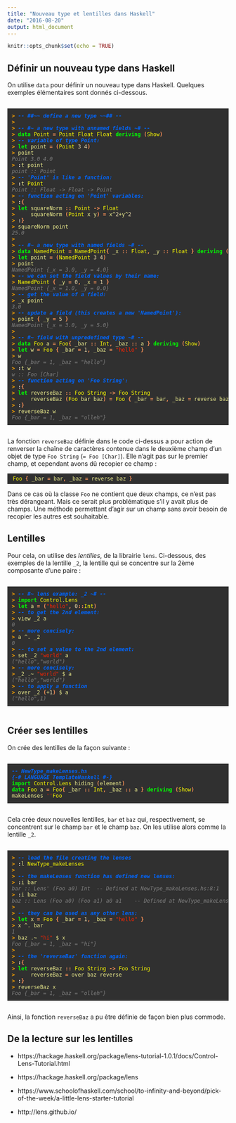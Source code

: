 ```yaml
---
title: "Nouveau type et lentilles dans Haskell"
date: "2016-08-20"
output: html_document
---
```


```r
knitr::opts_chunk$set(echo = TRUE)
```

<style type="text/css">
.hs-keyglyph, .hs-layout {
	color: #ff9358; 
	font-weight:bold
}
.hs-keyword {
	color: #00FF00; 
	font-weight: bold
} 
.hs-comment, .hs-comment a {
	color: #0066ff; 
	font-weight: bold; 
	font-style: italic
}
.hs-str, .hs-chr {
	color: #ff2200;
}
.hs-num {
	color: #f0dfaf}
.output {
	font-style: italic; 
	color: gray
}
.prompt {
	color: orange; 
	font-weight:bold
}
.hs-conid {
	color: yellow
}
.hs-conop {
	color: seaShell; 
	font-weight:bold
}
.hs-varid, .hs-varop, .hs-cpp, .hs-sel, .hs-definition {
  color: #efef8f;
}
pre.scriptHaskell, code.scriptHaskell, ol.linenums li {
	background-color: #303030;
}
pre.scriptHaskell, code.scriptHaskell {
	color: #efef8f;
	display: block;
	padding: 5px;
	word-break: break all;
	word-wrap: break-word;
}
pre.scriptHaskell {
	word-break: break all;
	word-wrap: break-word;
}
code.scriptHaskell {
  white-space: pre;
	font-family: monospace;
	border-radius: 0px;
}
div.sourceCode { 
	overflow-x: auto; 
}
pre.prettyprint.linenums {
  background-color: #303029; 
  border: 1px solid #303030;
	border-radius: 13px;
}
ol.linenums {
  color: #ffdb58
}
</style>


## Définir un nouveau type dans Haskell

On utilise `data` pour définir un nouveau type dans Haskell. Quelques exemples élémentaires sont donnés ci-dessous.

<div class='sourceCode'><pre class="scriptHaskell"><code class="scriptHaskell"><span class='prompt'>></span> <span class='hs-comment'>-- ##~~ define a new type ~~## --</span>
<span class='prompt'>></span> 
<span class='prompt'>></span> <span class='hs-comment'>-- #~ a new type with unnamed fields ~# -- </span>
<span class='prompt'>></span> <span class='hs-keyword'>data</span> <span class='hs-conid'>Point</span> <span class='hs-keyglyph'>=</span> <span class='hs-conid'>Point</span> <span class='hs-conid'>Float</span> <span class='hs-conid'>Float</span> <span class='hs-keyword'>deriving</span> <span class='hs-layout'>(</span><span class='hs-conid'>Show</span><span class='hs-layout'>)</span>
<span class='prompt'>></span> <span class='hs-comment'>-- variable of type Point:</span>
<span class='prompt'>></span> <span class='hs-keyword'>let</span> <span class='hs-varid'>point</span> <span class='hs-keyglyph'>=</span> <span class='hs-layout'>(</span><span class='hs-conid'>Point</span> <span class='hs-num'>3</span> <span class='hs-num'>4</span><span class='hs-layout'>)</span>
<span class='prompt'>></span> <span class='hs-definition'>point</span>
<span class='output'>Point 3.0 4.0</span>
<span class='prompt'>></span> <span class='hs-conop'>:</span><span class='hs-varid'>t</span> <span class='hs-varid'>point</span>
<span class='output'>point :: Point</span>
<span class='prompt'>></span> <span class='hs-comment'>-- 'Point' is like a function:</span>
<span class='prompt'>></span> <span class='hs-conop'>:</span><span class='hs-varid'>t</span> <span class='hs-conid'>Point</span>
<span class='output'>Point :: Float -> Float -> Point</span>
<span class='prompt'>></span> <span class='hs-comment'>-- function acting on 'Point' variables:</span>
<span class='prompt'>></span> <span class='hs-conop'>:</span><span class='hs-layout'>{</span>
<span class='prompt'>></span> <span class='hs-keyword'>let</span> <span class='hs-varid'>squareNorm</span> <span class='hs-keyglyph'>::</span> <span class='hs-conid'>Point</span> <span class='hs-keyglyph'>-&gt;</span> <span class='hs-conid'>Float</span>
<span class='prompt'>></span>     <span class='hs-varid'>squareNorm</span> <span class='hs-layout'>(</span><span class='hs-conid'>Point</span> <span class='hs-varid'>x</span> <span class='hs-varid'>y</span><span class='hs-layout'>)</span> <span class='hs-keyglyph'>=</span> <span class='hs-varid'>x</span><span class='hs-varop'>^</span><span class='hs-num'>2</span><span class='hs-varop'>+</span><span class='hs-varid'>y</span><span class='hs-varop'>^</span><span class='hs-num'>2</span>
<span class='prompt'>></span> <span class='hs-conop'>:</span><span class='hs-layout'>}</span>
<span class='prompt'>></span> <span class='hs-definition'>squareNorm</span> <span class='hs-varid'>point</span>
<span class='output'>25.0</span>
<span class='prompt'>></span> 
<span class='prompt'>></span> <span class='hs-comment'>-- #~ a new type with named fields ~# -- </span>
<span class='prompt'>></span> <span class='hs-keyword'>data</span> <span class='hs-conid'>NamedPoint</span> <span class='hs-keyglyph'>=</span> <span class='hs-conid'>NamedPoint</span><span class='hs-layout'>{</span> <span class='hs-sel'>_x</span> <span class='hs-keyglyph'>::</span> <span class='hs-conid'>Float</span><span class='hs-layout'>,</span> <span class='hs-sel'>_y</span> <span class='hs-keyglyph'>::</span> <span class='hs-conid'>Float</span> <span class='hs-layout'>}</span> <span class='hs-keyword'>deriving</span> <span class='hs-layout'>(</span><span class='hs-conid'>Show</span><span class='hs-layout'>)</span>
<span class='prompt'>></span> <span class='hs-keyword'>let</span> <span class='hs-varid'>point</span> <span class='hs-keyglyph'>=</span> <span class='hs-layout'>(</span><span class='hs-conid'>NamedPoint</span> <span class='hs-num'>3</span> <span class='hs-num'>4</span><span class='hs-layout'>)</span> 
<span class='prompt'>></span> <span class='hs-definition'>point</span>
<span class='output'>NamedPoint {_x = 3.0, _y = 4.0}</span>
<span class='prompt'>></span> <span class='hs-comment'>-- we can set the field values by their name:</span>
<span class='prompt'>></span> <span class='hs-conid'>NamedPoint</span> <span class='hs-layout'>{</span> <span class='hs-sel'>_y</span> <span class='hs-keyglyph'>=</span> <span class='hs-num'>0</span><span class='hs-layout'>,</span> <span class='hs-sel'>_x</span> <span class='hs-keyglyph'>=</span> <span class='hs-num'>1</span> <span class='hs-layout'>}</span>
<span class='output'>NamedPoint {_x = 1.0, _y = 0.0}</span>
<span class='prompt'>></span> <span class='hs-comment'>-- get the value of a field:</span>
<span class='prompt'>></span> <span class='hs-sel'>_x</span> <span class='hs-varid'>point</span> 
<span class='output'>3.0</span>
<span class='prompt'>></span> <span class='hs-comment'>-- update a field (this creates a new 'NamedPoint'):</span>
<span class='prompt'>></span> <span class='hs-definition'>point</span> <span class='hs-layout'>{</span> <span class='hs-sel'>_y</span> <span class='hs-keyglyph'>=</span> <span class='hs-num'>5</span> <span class='hs-layout'>}</span>
<span class='output'>NamedPoint {_x = 3.0, _y = 5.0}</span>
<span class='prompt'>></span> 
<span class='prompt'>></span> <span class='hs-comment'>-- #~ field with unpredefined type ~# --</span>
<span class='prompt'>></span> <span class='hs-keyword'>data</span> <span class='hs-conid'>Foo</span> <span class='hs-varid'>a</span> <span class='hs-keyglyph'>=</span> <span class='hs-conid'>Foo</span><span class='hs-layout'>{</span> <span class='hs-sel'>_bar</span> <span class='hs-keyglyph'>::</span> <span class='hs-conid'>Int</span><span class='hs-layout'>,</span> <span class='hs-sel'>_baz</span> <span class='hs-keyglyph'>::</span> <span class='hs-varid'>a</span> <span class='hs-layout'>}</span> <span class='hs-keyword'>deriving</span> <span class='hs-layout'>(</span><span class='hs-conid'>Show</span><span class='hs-layout'>)</span>
<span class='prompt'>></span> <span class='hs-keyword'>let</span> <span class='hs-varid'>w</span> <span class='hs-keyglyph'>=</span> <span class='hs-conid'>Foo</span> <span class='hs-layout'>{</span> <span class='hs-sel'>_bar</span> <span class='hs-keyglyph'>=</span> <span class='hs-num'>1</span><span class='hs-layout'>,</span> <span class='hs-sel'>_baz</span> <span class='hs-keyglyph'>=</span> <span class='hs-str'>"hello"</span> <span class='hs-layout'>}</span>
<span class='prompt'>></span> <span class='hs-definition'>w</span>
<span class='output'>Foo {_bar = 1, _baz = "hello"}</span>
<span class='prompt'>></span> <span class='hs-conop'>:</span><span class='hs-varid'>t</span> <span class='hs-varid'>w</span>
<span class='output'>w :: Foo [Char]</span>
<span class='prompt'>></span> <span class='hs-comment'>-- function acting on 'Foo String':</span>
<span class='prompt'>></span> <span class='hs-conop'>:</span><span class='hs-layout'>{</span>
<span class='prompt'>></span> <span class='hs-keyword'>let</span> <span class='hs-varid'>reverseBaz</span> <span class='hs-keyglyph'>::</span> <span class='hs-conid'>Foo</span> <span class='hs-conid'>String</span> <span class='hs-keyglyph'>-&gt;</span> <span class='hs-conid'>Foo</span> <span class='hs-conid'>String</span>
<span class='prompt'>></span>     <span class='hs-varid'>reverseBaz</span> <span class='hs-layout'>(</span><span class='hs-conid'>Foo</span> <span class='hs-varid'>bar</span> <span class='hs-varid'>baz</span><span class='hs-layout'>)</span> <span class='hs-keyglyph'>=</span> <span class='hs-conid'>Foo</span> <span class='hs-layout'>{</span> <span class='hs-sel'>_bar</span> <span class='hs-keyglyph'>=</span> <span class='hs-varid'>bar</span><span class='hs-layout'>,</span> <span class='hs-sel'>_baz</span> <span class='hs-keyglyph'>=</span> <span class='hs-varid'>reverse</span> <span class='hs-varid'>baz</span> <span class='hs-layout'>}</span>
<span class='prompt'>></span> <span class='hs-conop'>:</span><span class='hs-layout'>}</span>
<span class='prompt'>></span> <span class='hs-definition'>reverseBaz</span> <span class='hs-varid'>w</span>
<span class='output'>Foo {_bar = 1, _baz = "olleh"}</span>
</code></pre></div>

La fonction `reverseBaz` définie dans le code ci-dessus a pour action de renverser la chaîne de caractères contenue dans le deuxième champ d'un objet de type `Foo String` (`= Foo [Char]`). Elle n'agit pas sur le premier champ, et cependant avons dû recopier ce champ :

<code class="scriptHaskell">
<span class='hs-conid'>Foo</span> <span class='hs-layout'>{</span> <span class='hs-sel'>_bar</span> <span class='hs-keyglyph'>=</span> <span class='hs-varid'>bar</span><span class='hs-layout'>,</span> <span class='hs-sel'>_baz</span> <span class='hs-keyglyph'>=</span> <span class='hs-varid'>reverse</span> <span class='hs-varid'>baz</span> <span class='hs-layout'>}</span>
</code>

Dans ce cas où la classe `Foo` ne contient que deux champs, ce n'est pas très dérangeant. Mais ce serait plus problématique s'il y avait plus de champs. Une méthode permettant d'agir sur un champ sans avoir besoin de recopier les autres est souhaitable.


## Lentilles 

Pour cela, on utilise des *lentilles*, de la librairie `lens`. Ci-dessous, des exemples de la lentille `_2`, la lentille qui se concentre sur la 2ème composante d'une paire : 

<div class='sourceCode'><pre class='scriptHaskell'><code class='scriptHaskell'><span class='prompt'>></span> <span class='hs-comment'>-- #~ lens example: _2 ~# --</span>
<span class='prompt'>></span> <span class='hs-keyword'>import</span> <span class='hs-conid'>Control</span><span class='hs-varop'>.</span><span class='hs-conid'>Lens</span>
<span class='prompt'>></span> <span class='hs-keyword'>let</span> <span class='hs-varid'>a</span> <span class='hs-keyglyph'>=</span> <span class='hs-layout'>(</span><span class='hs-str'>"hello"</span><span class='hs-layout'>,</span> <span class='hs-num'>0</span><span class='hs-keyglyph'>::</span><span class='hs-conid'>Int</span><span class='hs-layout'>)</span>
<span class='prompt'>></span> <span class='hs-comment'>-- to get the 2nd element:</span>
<span class='prompt'>></span> <span class='hs-definition'>view</span> <span class='hs-sel'>_2</span> <span class='hs-varid'>a</span> 
<span class='output'>0</span>
<span class='prompt'>></span> <span class='hs-comment'>-- more concisely:</span>
<span class='prompt'>></span> <span class='hs-definition'>a</span> <span class='hs-varop'>^.</span> <span class='hs-sel'>_2</span>
<span class='output'>0</span>
<span class='prompt'>></span> <span class='hs-comment'>-- to set a value to the 2nd element:</span>
<span class='prompt'>></span> <span class='hs-definition'>set</span> <span class='hs-sel'>_2</span> <span class='hs-str'>"world"</span> <span class='hs-varid'>a</span>
<span class='output'>("hello","world")</span>
<span class='prompt'>></span> <span class='hs-comment'>-- more concisely:</span>
<span class='prompt'>></span> <span class='hs-sel'>_2</span> <span class='hs-varop'>.~</span> <span class='hs-str'>"world"</span> <span class='hs-varop'>$</span> <span class='hs-varid'>a</span>
<span class='output'>("hello","world")</span>
<span class='prompt'>></span> <span class='hs-comment'>-- to apply a function </span>
<span class='prompt'>></span> <span class='hs-definition'>over</span> <span class='hs-sel'>_2</span> <span class='hs-layout'>(</span><span class='hs-varop'>+</span><span class='hs-num'>1</span><span class='hs-layout'>)</span> <span class='hs-varop'>$</span> <span class='hs-varid'>a</span>
<span class='output'>("hello",1)</span>
</code></pre></div>


## Créer ses lentilles

On crée des lentilles de la façon suivante :

<div class='sourceCode'><pre class="scriptHaskell"><code class="scriptHaskell"><span class='hs-comment'>-- NewType_makeLenses.hs</span>
<span class='hs-comment'>{-# LANGUAGE TemplateHaskell #-}</span>
<span class='hs-keyword'>import</span> <span class='hs-conid'>Control</span><span class='hs-varop'>.</span><span class='hs-conid'>Lens</span> <span class='hs-varid'>hiding</span> <span class='hs-layout'>(</span><span class='hs-varid'>element</span><span class='hs-layout'>)</span>
<span class='hs-keyword'>data</span> <span class='hs-conid'>Foo</span> <span class='hs-varid'>a</span> <span class='hs-keyglyph'>=</span> <span class='hs-conid'>Foo</span><span class='hs-layout'>{</span> <span class='hs-sel'>_bar</span> <span class='hs-keyglyph'>::</span> <span class='hs-conid'>Int</span><span class='hs-layout'>,</span> <span class='hs-sel'>_baz</span> <span class='hs-keyglyph'>::</span> <span class='hs-varid'>a</span> <span class='hs-layout'>}</span> <span class='hs-keyword'>deriving</span> <span class='hs-layout'>(</span><span class='hs-conid'>Show</span><span class='hs-layout'>)</span>
<span class='hs-definition'>makeLenses</span> <span class='hs-chr'>'</span><span class='hs-chr'>'</span><span class='hs-conid'>Foo</span>
</code></pre></div>


Cela crée deux nouvelles lentilles, `bar` et `baz` qui, respectivement, se concentrent sur le champ `bar` et le champ `baz`. On les utilise alors comme la lentille `_2`. 

<div class='sourceCode'><pre class='scriptHaskell'><code class='scriptHaskell'><span class='prompt'>></span> <span class='hs-comment'>-- load the file creating the lenses</span>
<span class='prompt'>></span> <span class='hs-conop'>:</span><span class='hs-varid'>l</span> <span class='hs-conid'>NewType_makeLenses</span>
<span class='prompt'>></span> 
<span class='prompt'>></span> <span class='hs-comment'>-- the makeLenses function has defined new lenses:</span>
<span class='prompt'>></span> <span class='hs-conop'>:</span><span class='hs-varid'>i</span> <span class='hs-varid'>bar</span>
<span class='output'>bar :: Lens' (Foo a0) Int 	-- Defined at NewType_makeLenses.hs:8:1</span>
<span class='prompt'>></span> <span class='hs-conop'>:</span><span class='hs-varid'>i</span> <span class='hs-varid'>baz</span>
<span class='output'>baz :: Lens (Foo a0) (Foo a1) a0 a1 	-- Defined at NewType_makeLenses.hs:8:1</span>
<span class='prompt'>></span> 
<span class='prompt'>></span> <span class='hs-comment'>-- they can be used as any other lens:</span>
<span class='prompt'>></span> <span class='hs-keyword'>let</span> <span class='hs-varid'>x</span> <span class='hs-keyglyph'>=</span> <span class='hs-conid'>Foo</span> <span class='hs-layout'>{</span> <span class='hs-sel'>_bar</span> <span class='hs-keyglyph'>=</span> <span class='hs-num'>1</span><span class='hs-layout'>,</span> <span class='hs-sel'>_baz</span> <span class='hs-keyglyph'>=</span> <span class='hs-str'>"hello"</span> <span class='hs-layout'>}</span>
<span class='prompt'>></span> <span class='hs-definition'>x</span> <span class='hs-varop'>^.</span> <span class='hs-varid'>bar</span>
<span class='output'>1</span>
<span class='prompt'>></span> <span class='hs-definition'>baz</span> <span class='hs-varop'>.~</span> <span class='hs-str'>"hi"</span> <span class='hs-varop'>$</span> <span class='hs-varid'>x</span> 
<span class='output'>Foo {_bar = 1, _baz = "hi"}</span>
<span class='prompt'>></span> 
<span class='prompt'>></span> <span class='hs-comment'>-- the 'reverseBaz' function again: </span>
<span class='prompt'>></span> <span class='hs-conop'>:</span><span class='hs-layout'>{</span>
<span class='prompt'>></span> <span class='hs-keyword'>let</span> <span class='hs-varid'>reverseBaz</span> <span class='hs-keyglyph'>::</span> <span class='hs-conid'>Foo</span> <span class='hs-conid'>String</span> <span class='hs-keyglyph'>-&gt;</span> <span class='hs-conid'>Foo</span> <span class='hs-conid'>String</span>
<span class='prompt'>></span>     <span class='hs-varid'>reverseBaz</span> <span class='hs-keyglyph'>=</span> <span class='hs-varid'>over</span> <span class='hs-varid'>baz</span> <span class='hs-varid'>reverse</span>
<span class='prompt'>></span> <span class='hs-conop'>:</span><span class='hs-layout'>}</span>
<span class='prompt'>></span> <span class='hs-definition'>reverseBaz</span> <span class='hs-varid'>x</span>
<span class='output'>Foo {_bar = 1, _baz = "olleh"}</span>
</code></pre></div>

Ainsi, la fonction `reverseBaz` a pu être définie de façon bien plus commode.


## De la lecture sur les lentilles

- https://hackage.haskell.org/package/lens-tutorial-1.0.1/docs/Control-Lens-Tutorial.html

- https://hackage.haskell.org/package/lens

- https://www.schoolofhaskell.com/school/to-infinity-and-beyond/pick-of-the-week/a-little-lens-starter-tutorial

- http://lens.github.io/
